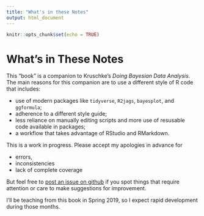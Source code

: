 ```yaml
---
title: "What's in these Notes"
output: html_document
---
```


```r
knitr::opts_chunk$set(echo = TRUE)
```


# What's in These Notes

This "book" is a companion to Kruschke's *Doing Bayesian Data Analysis*.
The main reasons for this companion are to use a different style of R code that includes:

* use of modern packages like `tidyverse`, `R2jags`, `bayesplot`, and `ggformula`;
* adherence to a different style guide;
* less reliance on manually editing scripts and more use of resusable code available in packages;
* a workflow that takes advantage of RStudio and RMarkdown.

This is a work in progress. Please accept my apologies in advance for

* errors,
* inconsistencies
* lack of complete coverage

But feel free to 
[post an issue on github](https://github.com/rpruim/Kruschke-Notes/issues) 
if you spot things that require attention
or care to make suggestions for improvement.

I’ll be teaching from this book in Spring 2019, so I expect rapid development
during those months.